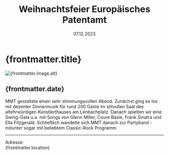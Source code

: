 ﻿---
draft: false
history: true
layout: ../../layouts/BlogLayout.astro
publishedDate: 2023-12-07
date: 07.12.2023
uhrzeit: 18:00 Uhr
title: Weihnachtsfeier Europäisches Patentamt
description: Weihnachtsfeier der Beschwerdekammern des Europäischen Patentamts
location: Künstlerhaus am Lenbachplatz, Lenbachplatz 8, 80333 München
keywords: Künstlerhaus, Weihnachtsfeier, EPA, Beschwerdekammern, Europäisches Patentamt
link: 
linktext: 
image:
  src: /images/ical.png
  alt: Weihnachtsfeier Europäisches Patentamt
---

#  {frontmatter.title}

<div id="toc">
    <Image
      src={frontmatter.image.src}
      width={1000}
      height="auto"
      quality={95}
      format = "webp"
      class = "rounded-xl"
      alt={frontmatter.image.alt}
    />
</div>

## {frontmatter.date}

MMT gestaltete einen sehr stimmungsvollen Abend. Zunächst ging es los mit dezenter Dinnermusik für rund 200 Gäste im stilvollen Saal des altehrwürdigen Künstlerthauses am Lenbachplatz. Danach spielten wir eine Swing-Gala u.a. mit Songs von Glenn Miller, Count Basie, Frank Sinatra und  Ella Fitzgerald. Schließlich wandelte sich MMT danach zur Partyband  - mitunter sogar mit beliebtem Classic-Rock Programm.

---


Adresse: <br /> {frontmatter.location}
<br />
